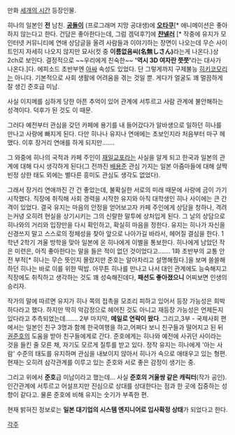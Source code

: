만화 [[세개의 시간]] 등장인물.

히나의 일본인 '''전''' 남친. '''[[공돌이]]''' (프로그래머 지망 공대생)에 '''[[오타쿠]]'''[* 애니메이션은 좋아하지 않는다고 한다. 건담은 좋아한다는데, 그럼 겜덕후?]에 '''[[챤넬러]]''' [* 작중에 유지가 모 인터넷 커뮤니티에 연애 상담글을 올려 사람들과 이야기하는 장면이 나오는데 무슨 사이트인지 자세히 나오지 않지만 묘사(컷 중 '''이름없음씨(名無しさん)'''라는게 나온다.)상 2ch로 보인다. 결정적으로 ~~우리에게 친숙한~~ ''' '역시 3D 여자란 쯧쯧' '''라는 대사가 나온다.]다. 에피소드 초반부엔 [[아싸]] 속성도 있었다. 단 그렇게까지 구제불능 [[히키코모리]]는 아니다. 기본적으로 사회 생활에 어려움을 겪는 것일 뿐. 게다가 얼굴도 꽤 멀끔하게 잘 생긴 준호급 미남. 

사실 이지메를 심하게 당한 아픈 추억이 있어 관계에 서투르고 사람 관계에 불안해하는 성격이다. 덕후가 된 것도 이 때문.

그러다 예전부터 관심을 갖던 카페에 용기를 내 들어갔다가 알바생으로 일하던 히나를 만나고 사랑에 빠지게 된다. 다만 히나나 유지나 연애에는 초보인지라 처음부터 마구 헤맸다. 이후 장거리 연애를 하게 되지만…….  

그 와중에 히나의 국적과 카페 주인이 [[재일교포]]라는 사실을 알게 되고 한국과 일본의 관계에 대해 다시 생각하게 된다(그 전까진 [[배용준]] 관심 가지는 일본 아줌마들에 대해 살짝 빈정 상한 태도 외에는 별다른 흥미도 관심도 생각도 없었다).

그래서 장거리 연애까진 간 건 좋았는데, 불확실한 서로의 미래 때문에 사랑에 금이 가기 시작했다. 직장에 취직해 사회 경력을 시작한 유지와 아직 대학생인 히나 사이에는 큰 간격이 있었다. 결국 유지는 마음의 안정을 얻어보고자 카페 주인에게 상담을 청하나, 격려는커녕 오히려 현실을 상기시키는 그의 신랄한 말투에 상처입게 된다. 그 날의 상담으로 히나와의 거리와 입장만을 다시 확인하고, 확실히 마음을 정한다. 유지는 히나가 자신을 신경쓰지 말고 스스로의 정체성을 찾아 앞으로 나아가길 바라서, 헤어질 결심을 한다. 1학년 2학기 겨울 방학을 맞아 일본에 온 히나에게 이별을 통보한다. 히나에게 남았던 작은 미련은, 아직 좋아한다는 말을 들은 적이 없던 것이었다고……. 1화 초반부의 교통 안전 부적[* 히나는 무슨 뜻인지 몰랐지만 준호는 알아차리고 설명해줬다.]을 보며 쓸쓸해 하던 히나는 바로 이를 위한 떡밥. 아무튼 히나를 만나고 나서 대인 관계에도 능숙해지고 직장에도 취직하고 생각하는 것도 꽤 성숙해진데다, '''패션도 좋아졌으니''' 어찌보면 인생의 승리자.

작가의 말에 따르면 유지가 히나 쪽의 접촉을 모조리 피하고 있어서 등장 가능성은 희박하다라고 했다. 하지만 딱히 악감정으로 헤어진 것도 아니고 재등장 가능성은 언제든지 있다라고 추측되었는데……. 2부 마지막, '''메일로 연락이 왔다'''. 
그리고,3부 - 국제사회 편에서는 일본인 친구 3명과 함께 한국여행을 하고,어쩌다 보니 친구들과 떨어지고 된 뒤 [[권준호]]의 도움을 받아 친구들에게로 간다.
준호에게는 히나와 예전에 사귀던 사이라는 것을 들킨 줄 모른 채, 자기도 모르게 질투를 받고 있다. 정작 유지는 히나에게 '아는 사람' 수준의 태도를 유지하며 관심을 내보이지 않아서 히나가 속으로 애태우고 있는 형편. 현재는 오히려 삼각관계를 이루고 있는 준호와 서로 좋은 감정이 생기는 중.

그리고 위에서 '''준호'''급 미남이라고 했는데... 사실 '''준호의 거울쌍 같은 캐릭터'''(작가 공인). 인간관계에 서투르고 어설프지만 진심으로 상대를 상대한다는 점과 한 곳에 집중하는 성향이 같다고. 물론 준호에 비해 유지는 숫기가 부족한 편.

현재 밝혀진 정보로는 '''일본 대기업의 시스템 엔지니어로 입사확정 상태'''가 되었다고 한다.

[[각주]]
